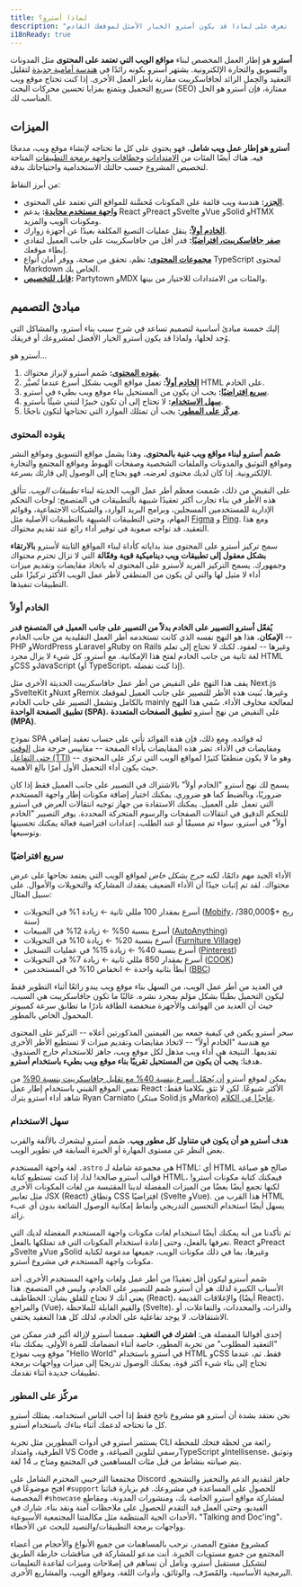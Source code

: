 ```yaml
---
title: لماذا أسترو؟
description: "أسترو هو إطار العمل المخصص لبناء مواقع الويب التي تعتمد على المحتوى مثل المدونات والتسويق والتجارة الإلكترونية. تعرف على لماذا قد يكون أسترو الخيار الأمثل لموقعك القادم."
i18nReady: true
---
```


**أسترو** هو إطار العمل المخصص لبناء **مواقع الويب التي تعتمد على المحتوى** مثل المدونات والتسويق والتجارة الإلكترونية. يشتهر أسترو بكونه رائدًا في [هندسة أمامية جديدة](/ar/concepts/islands/) لتقليل التعقيد والحِمل الزائد لجافاسكريبت مقارنة بأطر العمل الأخرى. إذا كنت تحتاج موقع ويب سريع التحميل ويتمتع بمزايا تحسين محركات البحث (SEO) ممتازة، فإن أسترو هو الحل المناسب لك.

## الميزات

**أسترو هو إطار عمل ويب شامل.** فهو يحتوي على كل ما تحتاجه لإنشاء موقع ويب، مدمجًا فيه. هناك أيضًا المئات من [الامتدادات](https://astro.build/integrations/) و[خطافات واجهة برمجة التطبيقات](/ar/reference/integrations-reference/) المتاحة لتخصيص المشروع حسب حالتك الاستخدامية واحتياجاتك بدقة.

من أبرز النقاط:

- **[الجزر](/ar/concepts/islands/):** هندسة ويب قائمة على المكونات مُحسَّنة للمواقع التي تعتمد على المحتوى.
- **[واجهة مستخدم محايدة](/ar/guides/framework-components/):** يدعم React وPreact وSvelte وVue وSolid وHTMX ومكونات الويب والمزيد.
- **[الخادم أولاً](/ar/guides/on-demand-rendering/):** ينقل عمليات التصيغ المكلفة بعيدًا عن أجهزة زوارك.
- **[صفر جافاسكريبت، افتراضيًا](/ar/basics/astro-components/):** قدر أقل من جافاسكريبت على جانب العميل لتفادي إبطاء موقعك.
- **[مجموعات المحتوى](/ar/guides/content-collections/):** نظم، تحقق من صحة، ووفر أمان أنواع TypeScript لمحتوى Markdown الخاص بك.
- **[قابل للتخصيص](/ar/guides/integrations-guide/):** Partytown وMDX والمئات من الامتدادات للاختيار من بينها.

## مبادئ التصميم

إليك خمسة مبادئ أساسية لتصميم تساعد في شرح سبب بناء أسترو، والمشاكل التي وُجد لحلها، ولماذا قد يكون أسترو الخيار الأفضل لمشروعك أو فريقك.

أسترو هو...

1. **[يقوده المحتوى](#يقوده-المحتوى):** صُمم أسترو لإبراز محتواك.
2. **[الخادم أولاً](#الخادم-أولاً):** تعمل مواقع الويب بشكل أسرع عندما تُصيَّر HTML على الخادم.
3. **[سريع افتراضيًا](#سريع-افتراضيًا):** يجب أن يكون من المستحيل بناء موقع ويب بطيء في أسترو.
4. **[سهل الاستخدام](#سهل-الاستخدام):** لا تحتاج إلى أن تكون خبيرًا لتبني شيئًا بأسترو.
5. **[مركّز على المطور](#مركّز-على-المطور):** يجب أن تمتلك الموارد التي تحتاجها لتكون ناجحًا.

### يقوده المحتوى

**صُمم أسترو لبناء مواقع ويب غنية بالمحتوى.** وهذا يشمل مواقع التسويق ومواقع النشر ومواقع التوثيق والمدونات والملفات الشخصية وصفحات الهبوط ومواقع المجتمع والتجارة الإلكترونية. إذا كان لديك محتوى لعرضه، فهو يحتاج إلى الوصول إلى قارئك بسرعة.

على النقيض من ذلك، صُممت معظم أطر عمل الويب الحديثة لبناء *تطبيقات الويب*. تتألق هذه الأطر في بناء تجارب أكثر تعقيدًا شبيهة بالتطبيقات في المتصفح: لوحات التحكم الإدارية للمستخدمين المسجلين، وبرامج البريد الوارد، والشبكات الاجتماعية، وقوائم المهام، وحتى التطبيقات الشبيهة بالتطبيقات الأصلية مثل [Figma](https://figma.com/) و [Ping](https://ping.gg/). ومع هذا التعقيد، قد تواجه صعوبة في توفير أداء رائع عند تقديم محتواك.

سمح تركيز أسترو على المحتوى منذ بداياته كأداة لبناء المواقع الثابتة لأسترو **بالارتقاء بشكل معقول إلى تطبيقات ويب ديناميكية قوية وفعّالة** التي لا تزال تحترم محتواك وجمهورك. يسمح التركيز الفريد لأسترو على المحتوى له باتخاذ مقايضات وتقديم ميزات أداء لا مثيل لها والتي لن يكون من المنطقي لأطر عمل الويب الأكثر تركيزًا على التطبيقات تنفيذها.

### الخادم أولاً

**يُفعّل أسترو التصيير على الخادم بدلاً من التصيير على جانب العميل في المتصفح قدر الإمكان.** هذا هو النهج نفسه الذي كانت تستخدمه أطر العمل التقليدية من جانب الخادم -- PHP وWordPress وLaravel وRuby on Rails وغيرها -- لعقود. لكنك لا تحتاج إلى تعلم لغة ثانية من جانب الخادم لفتح هذا الإمكانية. مع أسترو، كل شيء لا يزال مجرد HTML وCSS وJavaScript (أو TypeScript، إذا كنت تفضله).

يقف هذا النهج على النقيض من أطر عمل جافاسكريبت الحديثة الأخرى مثل Next.js وSvelteKit وNuxt وRemix وغيرها. بُنيت هذه الأطر للتصيير على جانب العميل لموقعك بالكامل وتشمل التصيير على جانب الخادم mainly لمعالجة مخاوف الأداء. سُمي هذا النهج **تطبيق الصفحة الواحدة (SPA)**، على النقيض من نهج أسترو **تطبيق الصفحات المتعددة (MPA)**.

نموذج SPA له فوائده. ومع ذلك، فإن هذه الفوائد تأتي على حساب تعقيد إضافي ومقايضات في الأداء. تضر هذه المقايضات بأداء الصفحة -- مقاييس حرجة مثل [الوقت حتى التفاعل (TTI)](https://web.dev/interactive/) -- وهو ما لا يكون منطقيًا كثيرًا لمواقع الويب التي تركز على المحتوى حيث يكون أداء التحميل الأول أمرًا بالغ الأهمية.

يسمح لك نهج أسترو "الخادم أولاً" بالاشتراك في التصيير على جانب العميل فقط إذا كان ضروريًا، وبالضبط كما هو ضروري. يمكنك اختيار إضافة مكونات إطار واجهة المستخدم التي تعمل على العميل. يمكنك الاستفادة من جهاز توجيه انتقالات العرض في أسترو للتحكم الدقيق في انتقالات الصفحات والرسوم المتحركة المحددة. يوفر التصيير "الخادم أولاً" في أسترو، سواء تم مسبقًا أو عند الطلب، إعدادات افتراضية فعالة يمكنك تحسينها وتوسيعها.

### سريع افتراضيًا

الأداء الجيد مهم دائمًا، لكنه *حرج بشكل خاص* لمواقع الويب التي يعتمد نجاحها على عرض محتواك. لقد تم إثبات جيدًا أن الأداء الضعيف يفقدك المشاركة والتحويلات والأموال. على سبيل المثال:

- أسرع بمقدار 100 مللي ثانية ← زيادة 1% في التحويلات ([Mobify](https://web.dev/why-speed-matters/)، ربح +$380,000/سنة)
- أسرع بنسبة 50% ← زيادة 12% في المبيعات ([AutoAnything](https://www.digitalcommerce360.com/2010/08/19/web-accelerator-revs-conversion-and-sales-autoanything/))
- أسرع بنسبة 20% ← زيادة 10% في التحويلات ([Furniture Village](https://www.thinkwithgoogle.com/intl/ar-gb/marketing-strategies/app-and-mobile/furniture-village-and-greenlight-slash-page-load-times-boosting-user-experience/))
- أسرع بنسبة 40% ← زيادة 15% في عمليات التسجيل ([Pinterest](https://medium.com/pinterest-engineering/driving-user-growth-with-performance-improvements-cfc50dafadd7))
- أسرع بمقدار 850 مللي ثانية ← زيادة 7% في التحويلات ([COOK](https://web.dev/why-speed-matters/))
- أبطأ بثانية واحدة ← انخفاض 10% في المستخدمين ([BBC](https://www.creativebloq.com/features/how-the-bbc-builds-websites-that-scale))

في العديد من أطر عمل الويب، من السهل بناء موقع ويب يبدو رائعًا أثناء التطوير فقط ليكون التحميل بطيئًا بشكل مؤلم بمجرد نشره. غالبًا ما تكون جافاسكريبت هي السبب، حيث أن العديد من الهواتف والأجهزة منخفضة الطاقة نادرًا ما تطابق سرعة كمبيوتر المحمول الخاص بالمطور.

سحر أسترو يكمن في كيفية جمعه بين القيمتين المذكورتين أعلاه -- التركيز على المحتوى مع هندسة "الخادم أولاً" -- لاتخاذ مقايضات وتقديم ميزات لا تستطيع الأطر الأخرى تقديمها. النتيجة هي أداء ويب مذهل لكل موقع ويب، جاهز للاستخدام خارج الصندوق. هدفنا: **يجب أن يكون من المستحيل تقريبًا بناء موقع ويب بطيء باستخدام أسترو.**

يمكن لموقع أسترو [أن يُحمّل أسرع بنسبة 40% مع تقليل جافاسكريبت بنسبة 90%](https://twitter.com/t3dotgg/status/1437195415439360003) من نفس الموقع المَبني باستخدام إطار عمل React الأكثر شيوعًا. لكن لا تثق بكلامنا فقط: شاهد أداء أسترو يترك Ryan Carniato (مبتكر Solid.js وMarko) [عاجزًا عن الكلام](https://youtu.be/2ZEMb_H-LYE?t=8163).

### سهل الاستخدام

**هدف أسترو هو أن يكون في متناول كل مطور ويب.** صُمم أسترو ليشعرك بالألفة والقرب بغض النظر عن مستوى المهارة أو الخبرة السابقة في تطوير الويب.

لغة واجهة المستخدم `.astro` هي مجموعة شاملة لـ HTML: أي HTML صالح هو صياغة قوالب أسترو صالحة! لذا، إذا كنت تستطيع كتابة HTML، فيمكنك كتابة مكونات أسترو! لكنها تجمع أيضًا بعضًا من الميزات المفضلة لدينا المقتبسة من لغات المكونات الأخرى مثل تعابير JSX (React) ونطاق CSS افتراضيًا (Svelte وVue). هذا القرب من HTML يسهل أيضًا استخدام التحسين التدريجي وأنماط إمكانية الوصول الشائعة بدون أي عبء زائد.

ثم تأكدنا من أنه يمكنك أيضًا استخدام لغات مكونات واجهة المستخدم المفضلة لديك التي تعرفها بالفعل، وحتى إعادة استخدام المكونات التي قد تمتلكها بالفعل. React وPreact وSvelte وVue وSolid وغيرها، بما في ذلك مكونات الويب، جميعها مدعومة لكتابة مكونات واجهة المستخدم في مشروع أسترو.

صُمم أسترو ليكون أقل تعقيدًا من أطر عمل ولغات واجهة المستخدم الأخرى. أحد الأسباب الكبيرة لذلك هو أن أسترو صُمم للتصيير على الخادم، وليس في المتصفح. هذا يعني أنك لا تحتاج للقلق بشأن: الخطاطيف (React)، والإغلاقات القديمة (أيضًا React)، والمراجع (Vue)، والقيم القابلة للملاحظة (Svelte)، والذرات، والمحددات، والتفاعلات، أو الاشتقاقات. لا يوجد تفاعلية على الخادم، لذلك كل هذا التعقيد يختفي.

إحدى أقوالنا المفضلة هي: **اشترك في التعقيد.** صممنا أسترو لإزالة أكبر قدر ممكن من "التعقيد المطلوب" من تجربة المطور، خاصة أثناء انضمامك للمرة الأولى. يمكنك بناء موقع ويب نموذج "Hello World" في أسترو باستخدام HTML وCSS فقط. ثم، عندما تحتاج إلى بناء شيء أكثر قوة، يمكنك الوصول تدريجيًا إلى ميزات وواجهات برمجة تطبيقات جديدة أثناء تقدمك.

### مركّز على المطور

نحن نعتقد بشدة أن أسترو هو مشروع ناجح فقط إذا أحب الناس استخدامه. يمتلك أسترو كل ما تحتاجه لدعمك أثناء بناءك باستخدام أسترو.

يستثمر أسترو في أدوات المطورين مثل تجربة CLI رائعة من لحظة فتحك للمحطة الطرفية، وامتداد VS Code رسمي لتلوين الصياغة، وTypeScript وIntellisense، وتوثيق يتم صيانته بنشاط من قبل مئات المساهمين في المجتمع ومتاح بـ 14 لغة.

مجتمعنا الترحيبي المحترم الشامل على Discord جاهز لتقديم الدعم والتحفيز والتشجيع. افتح موضوعًا في `#support` للحصول على المساعدة في مشروعك. قم بزيارة قناتنا المخصصة `#showcase` لمشاركة مواقع أسترو الخاصة بك، ومنشورات المدونة، ومقاطع الفيديو، وحتى العمل قيد التقدم للحصول على ملاحظات آمنة ونقد بناء. شارك في الأحداث الحية المنتظمة مثل مكالمتنا المجتمعية الأسبوعية، "Talking and Doc'ing"، وواجهات برمجة التطبيقات/والتصيد للبحث عن الأخطاء.

كمشروع مفتوح المصدر، نرحب بالمساهمات من جميع الأنواع والأحجام من أعضاء المجتمع من جميع مستويات الخبرة. أنت مدعو للمشاركة في مناقشات خارطة الطريق لتشكيل مستقبل أسترو، ونأمل أن تساهم في إصلاحات وميزات لقاعدة التعليمات البرمجية الأساسية، والمُصرّف، والوثائق، وأدوات اللغة، ومواقع الويب، والمشاريع الأخرى.